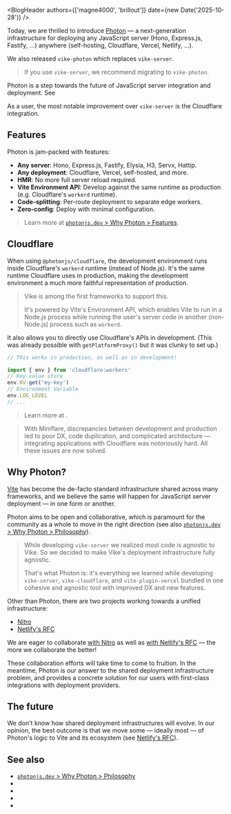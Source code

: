 
<BlogHeader authors={['magne4000', 'brillout']} date={new Date('2025-10-28')} />

Today, we are thrilled to introduce [Photon](https://photonjs.dev) — a next-generation infrastructure for deploying any JavaScript server (Hono, Express.js, Fastify, ...) anywhere (self-hosting, Cloudflare, Vercel, Netlify, ...).

We also released <Link href="/vike-photon">`vike-photon`</Link> which replaces `vike-server`.

> If you use `vike-server`, we recommend <Link href="/migration/vike-photon">migrating to `vike-photon`</Link>.

Photon is a step towards the future of JavaScript server integration and deployment. See <Link href="#why-photon" />

As a user, the most notable improvement over `vike-server` is the <Link href="#cloudflare">Cloudflare integration</Link>.

## Features

Photon is jam-packed with features:
- **Any server**: Hono, Express.js, Fastify, Elysia, H3, Servx, Hattip.
- **Any deployment**: Cloudflare, Vercel, self-hosted, and more.
- **HMR**: No more full server reload required.
- **Vite Environment API**: Develop against the same runtime as production (e.g. Cloudflare's `workerd` runtime).
- **Code-splitting**: Per-route deployment to separate edge workers.
- **Zero-config**: Deploy with minimal configuration.

> Learn more at [`photonjs.dev` > Why Photon > Features](https://photonjs.dev/why#features).

## Cloudflare


When using `@photonjs/cloudflare`, the development environment runs inside Cloudflare's `workerd` runtime (instead of Node.js). It's the same runtime Cloudflare uses in production, making the development environment a much more faithful representation of production.

> Vike is among the first frameworks to support this.
>
> It's powered by <Link href="/blog/vite-6">Vite's Environment API</Link>, which enables Vite to run in a Node.js process while running the user's server code in another (non-Node.js) process such as `workerd`.

It also allows you to directly use Cloudflare's APIs in development. (This was already possible with `getPlatformProxy()` but it was clunky to set up.)

```ts
// This works in production, as well as in development!

import { env } from 'cloudflare:workers'
// Key-value store
env.KV.get('my-key')
// Environment Variable
env.LOG_LEVEL
// ...
```

> Learn more at <Link href="/cloudflare#cloudflare-apis" doNotInferSectionTitle />.

> With Miniflare, discrepancies between development and production led to poor DX, code duplication, and complicated architecture — integrating applications with Cloudflare was notoriously hard. All these issues are now solved.

## Why Photon?

[Vite](https://vite.dev) has become the de-facto standard infrastructure shared across many frameworks, and we believe the same will happen for JavaScript server deployment — in one form or another.

Photon aims to be open and collaborative, which is paramount for the community as a whole to move in the right direction (see also [`photonjs.dev` > Why Photon > Philosophy](https://photonjs.dev/why#philosophy)).

> While developing `vike-server` <Link href="/blog/vike-server#sharing-with-other-frameworks">we realized most code is agnostic to Vike</Link>. So we decided to make Vike's deployment infrastructure fully agnostic.
>
> That's what Photon is: it's everything we learned while developing `vike-server`, `vike-cloudflare`, and `vite-plugin-vercel` bundled in one cohesive and agnostic tool with improved DX and new features.

Other than Photon, there are two projects working towards a unified infrastructure:
 - [Nitro](https://nitro.build)
 - [Netlify's RFC](https://github.com/vitejs/vite/discussions/20907)

We are eager to collaborate [with Nitro](https://x.com/brillout/status/1977382732276617245) as well as [with Netlify's RFC](https://github.com/vitejs/vite/discussions/20907#discussioncomment-14739138) — the more we collaborate the better!

These collaboration efforts will take time to come to fruition. In the meantime, Photon is our answer to the shared deployment infrastructure problem, and provides a concrete solution for our users with first-class integrations with deployment providers.


## The future

We don't know how shared deployment infrastructures will evolve. In our opinion, the best outcome is that we move some — ideally most — of Photon's logic to Vite and its ecosystem (see [Netlify's RFC](https://github.com/vitejs/vite/discussions/20907)).


## See also

- [`photonjs.dev` > Why Photon > Philosophy](https://photonjs.dev/why#philosophy)
- <Link href="/vike-photon" />
- <Link href="/migration/vike-photon" />
- <Link href="/blog/vike-server" />
- <Link href="/blog/vite-6" />

